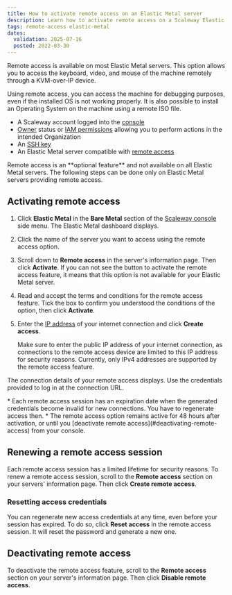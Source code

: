 ```yaml
---
title: How to activate remote access on an Elastic Metal server
description: Learn how to activate remote access on a Scaleway Elastic Metal server with this step-by-step guide.
tags: remote-access elastic-metal
dates:
  validation: 2025-07-16
  posted: 2022-03-30
---
```




Remote access is available on most Elastic Metal servers. This option allows you to access the keyboard, video, and mouse of the machine remotely through a KVM-over-IP device.

Using remote access, you can access the machine for debugging purposes, even if the installed OS is not working properly. It is also possible to install an Operating System on the machine using a remote ISO file.

<Requirements />

- A Scaleway account logged into the [console](https://account.scaleway.com/?service=elements)
- [Owner](/iam/concepts/#owner) status or [IAM permissions](/iam/concepts/#permission) allowing you to perform actions in the intended Organization
- An [SSH key](/organizations-and-projects/how-to/create-ssh-key/)
- An Elastic Metal server compatible with [remote access](/elastic-metal/concepts/#remote-access)

<Message type="important">
  Remote access is an **optional feature** and not available on all Elastic Metal servers. The following steps can be done only on Elastic Metal servers providing remote access.
</Message>

## Activating remote access

1. Click **Elastic Metal** in the **Bare Metal** section of the [Scaleway console](https://account.scaleway.com/?service=elements) side menu. The Elastic Metal dashboard displays.
2. Click the name of the server you want to access using the remote access option.
3. Scroll down to **Remote access** in the server's information page. Then click **Activate**.
    <Message type="tip">
      If you can not see the button to activate the remote access feature, it means that this option is not available for your Elastic Metal server.
    </Message>
4. Read and accept the terms and conditions for the remote access feature. Tick the box to confirm you understood the conditions of the option, then click **Activate**.
5. Enter the [IP address](https://www.whatsmyip.org/) of your internet connection and click **Create access**.
    <Lightbox image={image} alt="" />

    <Message type="note">
      Make sure to enter the public IP address of your internet connection, as connections to the remote access device are limited to this IP address for security reasons. Currently, only IPv4 addresses are supported by the remote access feature.
    </Message>

The connection details of your remote access displays. Use the credentials provided to log in at the connection URL.

<Message type="note">
  * Each remote access session has an expiration date when the generated credentials become invalid for new connections. You have to regenerate access then.
  * The remote access option remains active for 48 hours after activation, or until you [deactivate remote access](#deactivating-remote-access) from your console.
</Message>

## Renewing a remote access session

Each remote access session has a limited lifetime for security reasons. To renew a remote access session, scroll to the **Remote access** section on your servers' information page. Then click **Create remote access**.

### Resetting access credentials

You can regenerate new access credentials at any time, even before your session has expired. To do so, click **Reset access** in the remote access session. It will reset the password and generate a new one.

## Deactivating remote access

To deactivate the remote access feature, scroll to the **Remote access** section on your server's information page. Then click **Disable remote access**.


